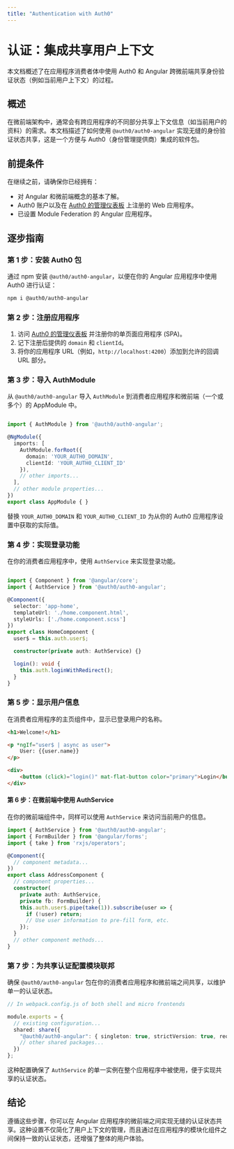 ```yaml
---
title: "Authentication with Auth0"
---
```


# 认证：集成共享用户上下文

本文档概述了在应用程序消费者体中使用 Auth0 和 Angular 跨微前端共享身份验证状态（例如当前用户上下文）的过程。

## 概述

在微前端架构中，通常会有跨应用程序的不同部分共享上下文信息（如当前用户的资料）的需求。本文档描述了如何使用 `@auth0/auth0-angular` 实现无缝的身份验证状态共享，这是一个方便与 Auth0（身份管理提供商）集成的软件包。

## 前提条件

在继续之前，请确保你已经拥有：

- 对 Angular 和微前端概念的基本了解。
- Auth0 账户以及在 [Auth0 的管理仪表板](https://manage.auth0.com/) 上注册的 Web 应用程序。
- 已设置 Module Federation 的 Angular 应用程序。

## 逐步指南

### 第 1 步：安装 Auth0 包

通过 npm 安装 `@auth0/auth0-angular`，以便在你的 Angular 应用程序中使用 Auth0 进行认证：

```bash
npm i @auth0/auth0-angular
```

### 第 2 步：注册应用程序

1. 访问 [Auth0 的管理仪表板](https://manage.auth0.com/) 并注册你的单页面应用程序 (SPA)。
2. 记下注册后提供的 `domain` 和 `clientId`。
3. 将你的应用程序 URL（例如，`http://localhost:4200`）添加到允许的回调 URL 部分。

### 第 3 步：导入 AuthModule

从 `@auth0/auth0-angular` 导入 `AuthModule` 到消费者应用程序和微前端（一个或多个）的 AppModule 中。

```typescript title="app.module.ts"

import { AuthModule } from '@auth0/auth0-angular';

@NgModule({
  imports: [
    AuthModule.forRoot({
      domain: 'YOUR_AUTH0_DOMAIN',
      clientId: 'YOUR_AUTH0_CLIENT_ID'
    }),
    // other imports...
  ],
  // other module properties...
})
export class AppModule { }
```

替换 `YOUR_AUTH0_DOMAIN` 和 `YOUR_AUTH0_CLIENT_ID` 为从你的 Auth0 应用程序设置中获取的实际值。

### 第 4 步：实现登录功能

在你的消费者应用程序中，使用 `AuthService` 来实现登录功能。

```typescript title="projects/shell/src/app/home/home.component.ts"

import { Component } from '@angular/core';
import { AuthService } from '@auth0/auth0-angular';

@Component({
  selector: 'app-home',
  templateUrl: './home.component.html',
  styleUrls: ['./home.component.scss']
})
export class HomeComponent {
  user$ = this.auth.user$;

  constructor(private auth: AuthService) {}

  login(): void {
    this.auth.loginWithRedirect();
  }
}
```

### 第 5 步：显示用户信息

在消费者应用程序的主页组件中，显示已登录用户的名称。

```html title="projects/shell/src/app/home/home.component.html"
<h1>Welcome!</h1>

<p *ngIf="user$ | async as user">
    User: {{user.name}}
</p>

<div>
    <button (click)="login()" mat-flat-button color="primary">Login</button>
</div>
```

#### 第 6 步：在微前端中使用 AuthService

在你的微前端组件中，同样可以使用 `AuthService` 来访问当前用户的信息。

```typescript title="address.component.ts"
import { AuthService } from '@auth0/auth0-angular';
import { FormBuilder } from '@angular/forms';
import { take } from 'rxjs/operators';

@Component({
  // component metadata...
})
export class AddressComponent {
  // component properties...
  constructor(
    private auth: AuthService,
    private fb: FormBuilder) {
    this.auth.user$.pipe(take(1)).subscribe(user => {
      if (!user) return;
      // Use user information to pre-fill form, etc.
    });
  }
  // other component methods...
}
```
### 第 7 步：为共享认证配置模块联邦

确保 `@auth0/auth0-angular` 包在你的消费者应用程序和微前端之间共享，以维护单一的认证状态。

```typescript
// In webpack.config.js of both shell and micro frontends

module.exports = {
  // existing configuration...
  shared: share({
    "@auth0/auth0-angular": { singleton: true, strictVersion: true, requiredVersion: 'auto' },
    // other shared packages...
  })
};
```
这种配置确保了 `AuthService` 的单一实例在整个应用程序中被使用，便于实现共享的认证状态。

## 结论

遵循这些步骤，你可以在 Angular 应用程序的微前端之间实现无缝的认证状态共享。这种设置不仅简化了用户上下文的管理，而且通过在应用程序的模块化组件之间保持一致的认证状态，还增强了整体的用户体验。
